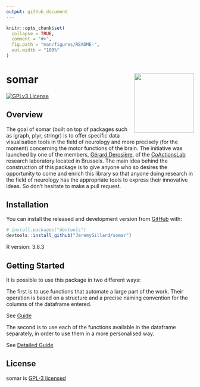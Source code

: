 ```yaml
---
output: github_document
---
```


<!-- README.md is generated from README.Rmd. Please edit that file -->

```r
knitr::opts_chunk$set(
  collapse = TRUE,
  comment = "#>",
  fig.path = "man/figures/README-",
  out.width = "100%"
)
```

# somar <img src="./man/figures/logo.png" align="right" width="160" />

<!-- badges: start -->
<!-- CI badge -->
<!-- Coverage badge -->
<!-- Version/Release badge -->
[![GPLv3 License](https://img.shields.io/badge/License-GPL%20v3-yellow.svg)](https://opensource.org/licenses/)
<!-- badges: end -->

## Overview

The goal of somar (built on top of packages such as igraph, plyr, stringr) is to offer specific data visualisation tools in the field of neurology and more precisely (for the moment) concerning the motor functions of the brain. The initiative was launched by one of the members, <a href="http://coactionslab.com/people/102-top-menu/people/current-members/168-gerard-derosiere" target="_blank">Gérard Derosière</a>, of the <a href="http://coactionslab.com/" target="_blank">CoActionsLab<a/> research laboratory located in Brussels. The main idea behind the construction of this package is to give anyone who so desires the opportunity to come and enrich this library so that anyone doing research in the field of neurology has the appropriate tools to express their innovative ideas. So don't hesitate to make a pull request.

## Installation

You can install the released and development version from [GitHub](https://github.com/) with:

``` r
# install.packages("devtools")
devtools::install_github("JeremyGillard/somar")
```

R version: 3.6.3

## Getting Started

It is possible to use this package in two different ways:

The first is to use functions that automate a large part of the work. Their operation is based on a structure and a precise naming convention for the columns of the dataframe entered.

See <a href="./vignettes/guide.md">Guide</a>

The second is to use each of the functions available in the dataframe separately, in order to use them in a more personalised way.

See <a href="./vignettes/detailedGuide.md">Detailed Guide</a>

## License

somar is <a href="./LICENSE">GPL-3 licensed</a>
